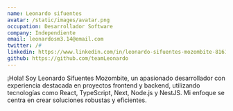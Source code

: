 ```yaml
---
name: Leonardo sifuentes
avatar: /static/images/avatar.png
occupation: Desarrollador Software
company: Independiente
email: leonardosm3.14@email.com
twitter: /#
linkedin: https://www.linkedin.com/in/leonardo-sifuentes-mozombite-8161271b5/
github: https://github.com/teamLeonardo
---
```


¡Hola! Soy Leonardo Sifuentes Mozombite, un apasionado desarrollador con experiencia destacada en proyectos frontend y backend, utilizando tecnologías como React, TypeScript, Next, Node.js y NestJS. Mi enfoque se centra en crear soluciones robustas y eficientes.